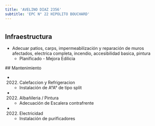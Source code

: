 ```yaml
---
title: 'AVELINO DIAZ 2356'
subtitle: 'EPC N° 22 HIPOLITO BOUCHARD'
---
```


#
## Infraestructura

* Adecuar patios, carps, impermeabilización y reparación de muros afectados, electrica completa, incendio, accesibilidad basica, pintura 
    + Planificado - Mejora Edilicia 


 ## Mantenimiento

*  (2022) Calefaccion y Refrigeracion 
    + Instalación de A°A° de tipo split

*  (2022) Albañileria / Pintura 
    + Adecuación de Escalera contrafrente

*  (2022) Electricidad 
    + Instalación de purificadores







